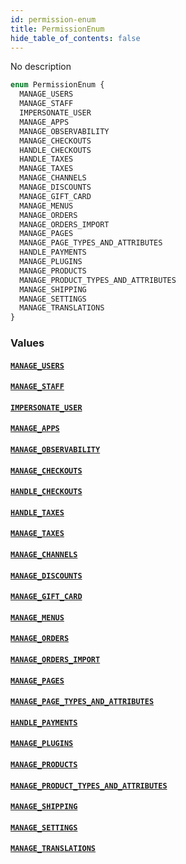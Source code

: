 ```yaml
---
id: permission-enum
title: PermissionEnum
hide_table_of_contents: false
---
```


No description

```graphql
enum PermissionEnum {
  MANAGE_USERS
  MANAGE_STAFF
  IMPERSONATE_USER
  MANAGE_APPS
  MANAGE_OBSERVABILITY
  MANAGE_CHECKOUTS
  HANDLE_CHECKOUTS
  HANDLE_TAXES
  MANAGE_TAXES
  MANAGE_CHANNELS
  MANAGE_DISCOUNTS
  MANAGE_GIFT_CARD
  MANAGE_MENUS
  MANAGE_ORDERS
  MANAGE_ORDERS_IMPORT
  MANAGE_PAGES
  MANAGE_PAGE_TYPES_AND_ATTRIBUTES
  HANDLE_PAYMENTS
  MANAGE_PLUGINS
  MANAGE_PRODUCTS
  MANAGE_PRODUCT_TYPES_AND_ATTRIBUTES
  MANAGE_SHIPPING
  MANAGE_SETTINGS
  MANAGE_TRANSLATIONS
}
```

### Values

#### [`MANAGE_USERS`](#)

#### [`MANAGE_STAFF`](#)

#### [`IMPERSONATE_USER`](#)

#### [`MANAGE_APPS`](#)

#### [`MANAGE_OBSERVABILITY`](#)

#### [`MANAGE_CHECKOUTS`](#)

#### [`HANDLE_CHECKOUTS`](#)

#### [`HANDLE_TAXES`](#)

#### [`MANAGE_TAXES`](#)

#### [`MANAGE_CHANNELS`](#)

#### [`MANAGE_DISCOUNTS`](#)

#### [`MANAGE_GIFT_CARD`](#)

#### [`MANAGE_MENUS`](#)

#### [`MANAGE_ORDERS`](#)

#### [`MANAGE_ORDERS_IMPORT`](#)

#### [`MANAGE_PAGES`](#)

#### [`MANAGE_PAGE_TYPES_AND_ATTRIBUTES`](#)

#### [`HANDLE_PAYMENTS`](#)

#### [`MANAGE_PLUGINS`](#)

#### [`MANAGE_PRODUCTS`](#)

#### [`MANAGE_PRODUCT_TYPES_AND_ATTRIBUTES`](#)

#### [`MANAGE_SHIPPING`](#)

#### [`MANAGE_SETTINGS`](#)

#### [`MANAGE_TRANSLATIONS`](#)
